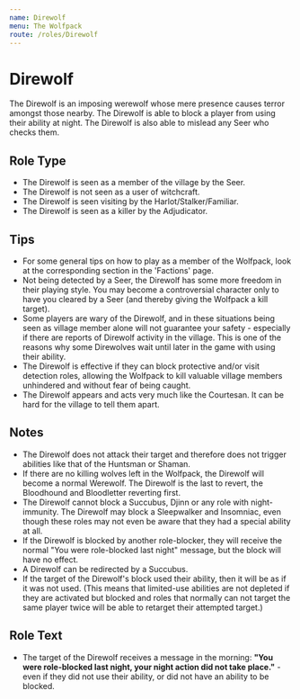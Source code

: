 ```yaml
---
name: Direwolf
menu: The Wolfpack
route: /roles/Direwolf
---
```


# Direwolf

The Direwolf is an imposing werewolf whose mere presence causes terror amongst those nearby. The Direwolf is able to block a player from using their ability at night. The Direwolf is also able to mislead any Seer who checks them.

## Role Type

- The Direwolf is seen as a member of the village by the Seer.
- The Direwolf is not seen as a user of witchcraft.
- The Direwolf is seen visiting by the Harlot/Stalker/Familiar.
- The Direwolf is seen as a killer by the Adjudicator.

## Tips

- For some general tips on how to play as a member of the Wolfpack, look at the corresponding section in the 'Factions' page.
- Not being detected by a Seer, the Direwolf has some more freedom in their playing style. You may become a controversial character only to have you cleared by a Seer (and thereby giving the Wolfpack a kill target).
- Some players are wary of the Direwolf, and in these situations being seen as village member alone will not guarantee your safety - especially if there are reports of Direwolf activity in the village. This is one of the reasons why some Direwolves wait until later in the game with using their ability.
- The Direwolf is effective if they can block protective and/or visit detection roles, allowing the Wolfpack to kill valuable village members unhindered and without fear of being caught.
- The Direwolf appears and acts very much like the Courtesan. It can be hard for the village to tell them apart.

## Notes

- The Direwolf does not attack their target and therefore does not trigger abilities like that of the Huntsman or Shaman.
- If there are no killing wolves left in the Wolfpack, the Direwolf will become a normal Werewolf. The Direwolf is the last to revert, the Bloodhound and Bloodletter reverting first.
- The Direwolf cannot block a Succubus, Djinn or any role with night-immunity. The Direwolf may block a Sleepwalker and Insomniac, even though these roles may not even be aware that they had a special ability at all.
- If the Direwolf is blocked by another role-blocker, they will receive the normal "You were role-blocked last night" message, but the block will have no effect.
- A Direwolf can be redirected by a Succubus.
- If the target of the Direwolf's block used their ability, then it will be as if it was not used. (This means that limited-use abilities are not depleted if they are activated but blocked and roles that normally can not target the same player twice will be able to retarget their attempted target.)

## Role Text

- The target of the Direwolf receives a message in the morning: **"You were role-blocked last night, your night action did not take place."** - even if they did not use their ability, or did not have an ability to be blocked.
